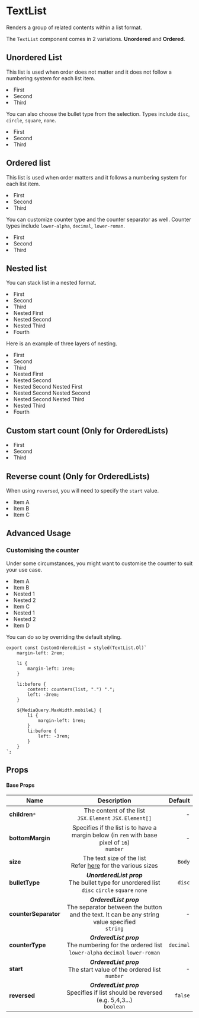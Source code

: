 
<Meta title="elements/TextList" />

# TextList

Renders a group of related contents within a list format.

The `TextList` component comes in 2 variations. **Unordered** and **Ordered**.

## Unordered List

This list is used when order does not matter and it does not follow a numbering system for each list item.

<Preview>
    <TextList.Ul>
        <li>First</li>
        <li>Second</li>
        <li>Third</li>
    </TextList.Ul>
</Preview>

You can also choose the bullet type from the selection. Types include `disc`, `circle`, `square`, `none`.

<Preview>
    <TextList.Ul bulletType="circle">
        <li>First</li>
        <li>Second</li>
        <li>Third</li>
    </TextList.Ul>
</Preview>

## Ordered list

This list is used when order matters and it follows a numbering system for each list item.

<Preview>
    <TextList.Ol>
        <li>First</li>
        <li>Second</li>
        <li>Third</li>
    </TextList.Ol>
</Preview>

You can customize counter type and the counter separator as well. Counter types include `lower-alpha`, `decimal`, `lower-roman`.

<Preview>
    <TextList.Ol counterType="lower-alpha" counterSeparator="=">
        <li>First</li>
        <li>Second</li>
        <li>Third</li>
    </TextList.Ol>
</Preview>

## Nested list

You can stack list in a nested format.

<Preview>
    <TextList.Ol>
        <li>First</li>
        <li>Second</li>
        <li>
            Third
            <TextList.Ul>
                <li>Nested First</li>
                <li>Nested Second</li>
                <li>Nested Third</li>
            </TextList.Ul>
        </li>
        <li>Fourth</li>
    </TextList.Ol>
</Preview>

Here is an example of three layers of nesting.

<Preview>
    <TextList.Ol>
        <li>First</li>
        <li>Second</li>
        <li>
            Third
            <TextList.Ol>
                <li>Nested First</li>
                <li>
                    Nested Second
                    <TextList.Ol counterType="lower-alpha">
                        <li>Nested Second Nested First</li>
                        <li>Nested Second Nested Second</li>
                        <li>Nested Second Nested Third</li>
                    </TextList.Ol>
                </li>
                <li>Nested Third</li>
            </TextList.Ol>
        </li>
        <li>Fourth</li>
    </TextList.Ol>
</Preview>

## Custom start count (Only for OrderedLists)

<Preview>
    <TextList.Ol start={7}>
        <li>First</li>
        <li>Second</li>
        <li>Third</li>
    </TextList.Ol>
</Preview>

## Reverse count (Only for OrderedLists)

When using `reversed`, you will need to specify the `start` value.

<Preview>
    <TextList.Ol reversed start={3}>
        <li>Item A</li>
        <li>Item B</li>
        <li>Item C</li>
    </TextList.Ol>
</Preview>

## Advanced Usage

### Customising the counter

Under some circumstances, you might want to customise the counter to suit your use case.

<Preview>
    <TextList.Ol counterSeparator=".">
        <li>Item A</li>
        <li>
            Item B
            <CustomOrderedList>
                <li>Nested 1</li>
                <li>Nested 2</li>
            </CustomOrderedList>
        </li>
        <li>
            Item C
            <CustomOrderedList>
                <li>Nested 1</li>
                <li>Nested 2</li>
            </CustomOrderedList>
        </li>
        <li>Item D</li>
    </TextList.Ol>
</Preview>

You can do so by overriding the default styling.

```tsx
export const CustomOrderedList = styled(TextList.Ol)`
    margin-left: 2rem;

    li {
        margin-left: 1rem;
    }

    li:before {
        content: counters(list, ".") ".";
        left: -3rem;
    }

    ${MediaQuery.MaxWidth.mobileL} {
        li {
            margin-left: 1rem;
        }
        li:before {
            left: -3rem;
        }
    }
`;
```

## Props

#### Base Props

| Name                 |                                                               Description                                                               |   Default |
| -------------------- | :-------------------------------------------------------------------------------------------------------------------------------------: | --------: |
| **children**`*`      |                                       The content of the list <br />`JSX.Element` `JSX.Element[]`                                       |         - |
| **bottomMargin**     |                    Specifies if the list is to have a margin below (in `rem` with base pixel of `16`) <br />`number`                    |         - |
| **size**             |      The text size of the list<br />Refer [here](/docs/collections-fonts-lifesg-font-set--story-placeholder) for the various sizes      |    `Body` |
| **bulletType**       |             <em>**UnorderedList prop**</em> <br />The bullet type for unordered list <br />`disc` `circle` `square` `none`              |    `disc` |
| **counterSeparator** | <em>**OrderedList prop**</em> <br />The separator between the button and the text. It can be any string value specified <br /> `string` |         - |
| **counterType**      |           <em>**OrderedList prop**</em> <br /> The numbering for the ordered list <br />`lower-alpha` `decimal` `lower-roman`           | `decimal` |
| **start**            |                         <em>**OrderedList prop**</em> <br /> The start value of the ordered list <br />`number`                         |         - |
| **reversed**         |                <em>**OrderedList prop**</em> <br /> Specifies if list should be reversed (e.g. 5,4,3...) <br />`boolean`                |   `false` |

```

```
